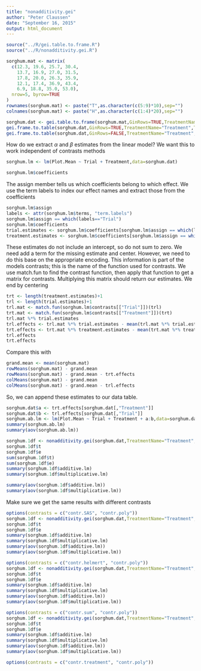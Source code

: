 ```yaml
---
title: "nonadditivity.gei"
author: "Peter Claussen"
date: "September 16, 2015"
output: html_document
---
```


```r
source("../R/gei.table.to.frame.R")
source("../R/nonadditivity.gei.R")
```

```r
sorghum.mat <- matrix(
  c(12.3, 19.6, 25.7, 30.4,
    13.7, 16.9, 27.0, 31.5,
    17.8, 20.0, 26.3, 35.9,
    12.1, 17.4, 36.9, 43.4,
    6.9, 18.8, 35.0, 53.0),
  nrow=5, byrow=TRUE
)
rownames(sorghum.mat) <- paste("T",as.character(c(5:9)*10),sep="")
colnames(sorghum.mat) <- paste("H",as.character(c(1:4)*20),sep="")

sorghum.dat <- gei.table.to.frame(sorghum.mat,GinRows=TRUE,TreatmentName="Treatment",TrialName="Trial")
gei.frame.to.table(sorghum.dat,GinRows=TRUE,TreatmentName="Treatment",TrialName="Trial")
gei.frame.to.table(sorghum.dat,GinRows=FALSE,TreatmentName="Treatment",TrialName="Trial")
```

How do we extract $\alpha$ and $\beta$ estimates from the linear model? We want this to work independent of contrasts methods

```r
sorghum.lm <- lm(Plot.Mean ~ Trial + Treatment,data=sorghum.dat)
```

```r
sorghum.lm$coefficients
```

The assign member tells us which coefficients belong to which effect. We use the term labels to index
our effect names and extract those from the coefficients

```r
sorghum.lm$assign
labels <- attr(sorghum.lm$terms, "term.labels")
sorghum.lm$assign == which(labels=="Trial")
sorghum.lm$coefficients
trial.estimates <- sorghum.lm$coefficients[sorghum.lm$assign == which(labels=="Trial")]
treatment.estimates <- sorghum.lm$coefficients[sorghum.lm$assign == which(labels=="Treatment")]
```

These estimates do not include an intercept, so do not sum to zero. We need add a term for the missing estimate
and center. However, we need to do this base on the appropriate encoding. This information is part of the models contrasts; this is the name of the function used for contrasts. We use match.fun to find the contrast function, then apply that function to get a matrix for contrasts. Multiplying this matrix should return our estimates. We end by centering

```r
trt <- length(treatment.estimates)+1
trl <- length(trial.estimates)+1
trl.mat <- match.fun(sorghum.lm$contrasts[["Trial"]])(trl)
trt.mat <- match.fun(sorghum.lm$contrasts[["Treatment"]])(trt)
trl.mat %*% trial.estimates
trl.effects <- trl.mat %*% trial.estimates - mean(trl.mat %*% trial.estimates)
trt.effects <- trt.mat %*% treatment.estimates - mean(trt.mat %*% treatment.estimates)
trl.effects
trt.effects
```

Compare this with
```r
grand.mean <- mean(sorghum.mat)
rowMeans(sorghum.mat) - grand.mean
rowMeans(sorghum.mat) - grand.mean - trt.effects
colMeans(sorghum.mat) - grand.mean
colMeans(sorghum.mat) - grand.mean - trl.effects
```

So, we can append these estimates to our data table.
```r
sorghum.dat$a <- trt.effects[sorghum.dat[,"Treatment"]]
sorghum.dat$b <- trl.effects[sorghum.dat[,"Trial"]]
sorghum.ab.lm <- lm(Plot.Mean ~ Trial + Treatment + a:b,data=sorghum.dat)
summary(sorghum.ab.lm)
summary(aov(sorghum.ab.lm))
```

```r
sorghum.1df <- nonadditivity.gei(sorghum.dat,TreatmentName="Treatment",TrialName="Trial")
sorghum.1df$t
sorghum.1df$e
sum(sorghum.1df$t)
sum(sorghum.1df$e)
summary(sorghum.1df$additive.lm)
summary(sorghum.1df$multiplicative.lm)
```

```r
summary(aov(sorghum.1df$additive.lm))
summary(aov(sorghum.1df$multiplicative.lm))
```

Make sure we get the same results with different contrasts
```r
options(contrasts = c("contr.SAS", "contr.poly"))
sorghum.1df <- nonadditivity.gei(sorghum.dat,TreatmentName="Treatment",TrialName="Trial")
sorghum.1df$t
sorghum.1df$e
summary(sorghum.1df$additive.lm)
summary(sorghum.1df$multiplicative.lm)
summary(aov(sorghum.1df$additive.lm))
summary(aov(sorghum.1df$multiplicative.lm))

options(contrasts = c("contr.helmert", "contr.poly"))
sorghum.1df <- nonadditivity.gei(sorghum.dat,TreatmentName="Treatment",TrialName="Trial")
sorghum.1df$t
sorghum.1df$e
summary(sorghum.1df$additive.lm)
summary(sorghum.1df$multiplicative.lm)
summary(aov(sorghum.1df$additive.lm))
summary(aov(sorghum.1df$multiplicative.lm))

options(contrasts = c("contr.sum", "contr.poly"))
sorghum.1df <- nonadditivity.gei(sorghum.dat,TreatmentName="Treatment",TrialName="Trial")
sorghum.1df$t
sorghum.1df$e
summary(sorghum.1df$additive.lm)
summary(sorghum.1df$multiplicative.lm)
summary(aov(sorghum.1df$additive.lm))
summary(aov(sorghum.1df$multiplicative.lm))

options(contrasts = c("contr.treatment", "contr.poly"))
```

